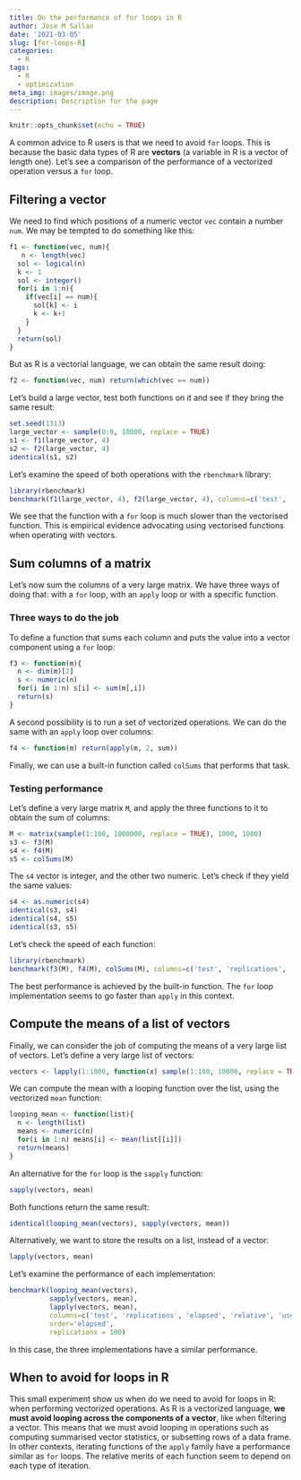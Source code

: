 ```yaml
---
title: On the performance of for loops in R
author: Jose M Sallan
date: '2021-03-05'
slug: [for-loops-R]
categories:
  - R
tags:
  - R
  - optimization
meta_img: images/image.png
description: Description for the page
---
```


```r
knitr::opts_chunk$set(echo = TRUE)
```

A common advice to R users is that we need to avoid `for` loops. This is because the basic data types of R are **vectors** (a variable in R is a vector of length one). Let's see a comparison of the performance of a vectorized operation versus a `for` loop.

## Filtering a vector

We need to find which positions of a numeric vector `vec` contain a number `num`. We may be tempted to do something like this:

```r
f1 <- function(vec, num){
   n <- length(vec)
  sol <- logical(n)
  k <- 1
  sol <- integer()
  for(i in 1:n){
    if(vec[i] == num){
      sol[k] <- i
      k <- k+1
    }
  }
  return(sol)
}
```

But as R is a vectorial language, we can obtain the same result doing:

```r
f2 <- function(vec, num) return(which(vec == num))
```

Let's build a large vector, test both functions on it and see if they bring the same result:

```r
set.seed(1313)
large_vector <- sample(0:9, 10000, replace = TRUE)
s1 <- f1(large_vector, 4)
s2 <- f2(large_vector, 4)
identical(s1, s2)
```

Let's examine the speed of both operations with the `rbenchmark` library:

```r
library(rbenchmark)
benchmark(f1(large_vector, 4), f2(large_vector, 4), columns=c('test', 'replications', 'elapsed', 'relative', 'user.self', 'sys.self'), replications = 100, order='elapsed')
```

We see that the function with a `for` loop is much slower than the vectorised function. This is empirical evidence advocating using vectorised functions when operating with vectors.

## Sum columns of a matrix

Let's now sum the columns of a very large matrix. We have three ways of doing that: with a `for` loop, with an `apply` loop or with a specific function.

### Three ways to do the job

To define a function that sums each column and puts the value into a vector component using a `for` loop:

```r
f3 <- function(m){
  n <- dim(m)[2]
  s <- numeric(n)
  for(i in 1:n) s[i] <- sum(m[,i])
  return(s)
}
```

A second possibility is to run a set of vectorized operations. We can do the same with an `apply` loop over columns:

```r
f4 <- function(m) return(apply(m, 2, sum))
```

Finally, we can use a built-in function called `colSums` that performs that task.

### Testing performance

Let's define a very large matrix `M`, and apply the three functions to it to obtain the sum of columns:

```r
M <- matrix(sample(1:100, 1000000, replace = TRUE), 1000, 1000)
s3 <- f3(M)
s4 <- f4(M)
s5 <- colSums(M)
```

The `s4` vector is integer, and the other two numeric. Let's check if they yield the same values:

```r
s4 <- as.numeric(s4)
identical(s3, s4)
identical(s4, s5)
identical(s3, s5)
```

Let's check the speed of each function:

```r
library(rbenchmark)
benchmark(f3(M), f4(M), colSums(M), columns=c('test', 'replications', 'elapsed', 'relative', 'user.self', 'sys.self'), order='elapsed')
```

The best performance is achieved by the built-in function. The `for` loop implementation seems to go faster than `apply` in this context.

## Compute the means of a list of vectors

Finally, we can consider the job of computing the means of a very large list of vectors. Let's define a very large list of vectors:

```r
vectors <- lapply(1:1000, function(x) sample(1:100, 10000, replace = TRUE))
```

We can compute the mean with a looping function over the list, using the vectorized `mean` function:

```r
looping_mean <- function(list){
  n <- length(list)
  means <- numeric(n)
  for(i in 1:n) means[i] <- mean(list[[i]])
  return(means)
}
```

An alternative for the `for` loop is the `sapply` function:

```r
sapply(vectors, mean)
```

Both functions return the same result:

```r
identical(looping_mean(vectors), sapply(vectors, mean))
```

Alternatively, we want to store the results on a list, instead of a vector:

```r
lapply(vectors, mean)
```

Let's examine the performance of each implementation:

```r
benchmark(looping_mean(vectors),
          sapply(vectors, mean),
          lapply(vectors, mean),
          columns=c('test', 'replications', 'elapsed', 'relative', 'user.self', 'sys.self'), 
          order='elapsed',
          replications = 100)
```

In this case, the three implementations have a similar performance. 

## When to avoid for loops in R

This small experiment show us when do we need to avoid for loops in R: when performing vectorized operations. As R is a vectorized language, **we must avoid looping across the components of a vector**, like when filtering a vector. This means that we must avoid looping in operations such as computing summarised vector statistics, or subsetting rows of a data frame. In other contexts, iterating functions of the `apply` family have a performance similar as `for` loops. The relative merits of each function seem to depend on each type of iteration.
